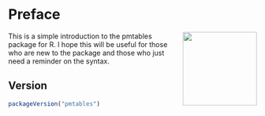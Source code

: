 
# Preface {.unnumbered}

<img src=pmt-hex.png align=right width=150px></img>This is a simple 
introduction to the pmtables package for R. I hope this will be useful for 
those who are new to the package and those who just need a  reminder on the 
syntax. 


## Version

```r
packageVersion("pmtables")
```
  
  
